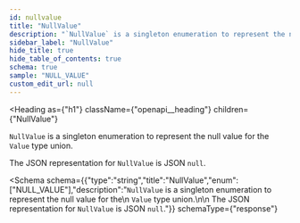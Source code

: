 ```yaml
---
id: nullvalue
title: "NullValue"
description: "`NullValue` is a singleton enumeration to represent the null value for the"
sidebar_label: "NullValue"
hide_title: true
hide_table_of_contents: true
schema: true
sample: "NULL_VALUE"
custom_edit_url: null
---
```



<Heading
  as={"h1"}
  className={"openapi__heading"}
  children={"NullValue"}
>
</Heading>



`NullValue` is a singleton enumeration to represent the null value for the
 `Value` type union.

 The JSON representation for `NullValue` is JSON `null`.

<Schema
  schema={{"type":"string","title":"NullValue","enum":["NULL_VALUE"],"description":"`NullValue` is a singleton enumeration to represent the null value for the\n `Value` type union.\n\n The JSON representation for `NullValue` is JSON `null`."}}
  schemaType={"response"}
>
  
</Schema>
            
